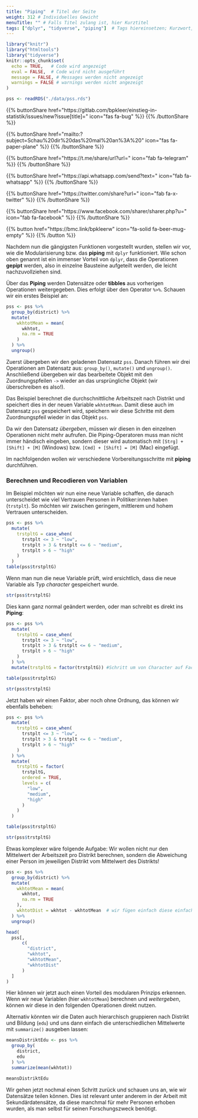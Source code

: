 ```yaml
---
title: "Piping"  # Titel der Seite
weight: 312 # Individuelles Gewicht 
menuTitle: "" # Falls Titel zulang ist, hier Kurztitel
tags: ["dplyr", "tidyverse", "piping"]  # Tags hiereinsetzen; Kurzwort, was auf der Seite passsiert
---
```

```r
library("knitr")
library("htmltools")
library("tidyverse")
knitr::opts_chunk$set(
  echo = TRUE,   # Code wird angezeigt
  eval = FALSE,  # Code wird nicht ausgeführt
  message = FALSE, # Messages werden nicht angezeigt
  warnings = FALSE # warnings werden nicht angezeigt
)

pss <- readRDS("./data/pss.rds")
```

{{% buttonShare href=\"https\:\/\/gitlab.com\/bpkleer\/einstieg-in-statistik\/issues\/new?issue[title]=\" icon=\"fas fa-bug\" %}} {{% /buttonShare %}} 

{{% buttonShare href=\"mailto\:?subject=Schau\%20dir\%20das\%20mal\%20an\%3A\%20\" icon=\"fas fa-paper-plane\" %}} {{% /buttonShare %}}

{{% buttonShare href=\"https\:\/\/t.me\/share\/url?url=\" icon=\"fab fa-telegram\" %}} {{% /buttonShare %}}

{{% buttonShare href=\"https\:\/\/api.whatsapp.com\/send?text=\" icon=\"fab fa-whatsapp\" %}} {{% /buttonShare %}}

{{% buttonShare href=\"https\:\/\/twitter.com\/share?url=\" icon=\"fab fa-x-twitter\" %}} {{% /buttonShare %}}

{{% buttonShare href=\"https\:\/\/www.facebook.com\/sharer\/sharer.php?u=\" icon=\"fab fa-facebook\" %}} {{% /buttonShare %}}

{{% button href=\"https\:\/\/bmc.link\/bpkleerw\" icon=\"fa-solid fa-beer-mug-empty\" %}} {{% /button %}}

Nachdem nun die gängigsten Funktionen vorgestellt wurden, stellen wir vor, wie die Modularisierung bzw. das **piping** mit `dplyr` funktioniert. Wie schon oben genannt ist ein immenser Vorteil von `dplyr`, dass die Operationen **gepipt** werden, also in einzelne Bausteine aufgeteilt werden, die leicht nachzuvollziehen sind. 

Über das **Piping** werden Datensätze oder **tibbles** aus vorherigen Operationen weitergegeben. Dies erfolgt über den Operator `%>%`. Schauen wir ein erstes Beispiel an:
``` r
pss <- pss %>%
  group_by(district) %>%
  mutate(
    wkhtotMean = mean(
      wkhtot, 
      na.rm = TRUE
    )
  ) %>%
  ungroup() 
```
Zuerst übergeben wir den geladenen Datensatz `pss`. Danach führen wir drei Operationen am Datensatz aus: `group_by()`, `mutate()` und `ungroup()`. Anschließend übergeben wir das bearbeitete Objekt mit den Zuordnungspfeilen `->` wieder an das ursprüngliche Objekt (wir überschreiben es also!). 

Das Beispiel berechnet die durchschnittliche Arbeitszeit nach Distrikt und speichert dies in der neuen Variable `wkhtotMean`. Damit diese auch im Datensatz `pss` gespeichert wird, speichern wir diese Schritte mit dem Zuordnungspfeil wieder in das Objekt `pss`. 

Da wir den Datensatz *übergeben*, müssen wir diesen in den einzelnen Operationen nicht mehr aufrufen. Die Piping-Operatoren muss man nicht immer händisch eingeben, sondern dieser wird automatisch mit `[Strg] + [Shift] + [M]` (Windows) bzw. `[Cmd] + [Shift] = [M]` (Mac) eingefügt.

Im nachfolgenden wollen wir verschiedene Vorbereitungsschritte mit **piping** durchführen.

### Berechnen und Recodieren von Variablen
Im Beispiel möchten wir nun eine neue Variable schaffen, die danach unterscheidet wie viel Vertrauen Personen in Politiker:innen haben (`trstplt`). So möchten wir zwischen geringem, mittlerem und hohem Vertrauen unterscheiden.

```r
pss <- pss %>%
  mutate(
    trstpltG = case_when(
      trstplt <= 3 ~ "low", 
      trstplt > 3 & trstplt <= 6 ~ "medium", 
      trstplt > 6 ~ "high"
    )
  )
table(pss$trstpltG)
```

Wenn man nun die neue Variable prüft, wird ersichtlich, dass die neue Variable als Typ *character* gespeichert wurde.
```r
str(pss$trstpltG)
```

Dies kann ganz normal geändert werden, oder man schreibt es direkt ins **Piping**:
```r
pss <- pss %>%
  mutate(
    trstpltG = case_when(
      trstplt <= 3 ~ "low", 
      trstplt > 3 & trstplt <= 6 ~ "medium", 
      trstplt > 6 ~ "high"
    )
  ) %>% 
  mutate(trstpltG = factor(trstpltG)) #Schritt um von Character auf Factor zu kommen!

table(pss$trstpltG)

str(pss$trstpltG)
```

Jetzt haben wir einen Faktor, aber noch ohne Ordnung, das können wir ebenfalls beheben:
```r
pss <- pss %>%
  mutate(
    trstpltG = case_when(
      trstplt <= 3 ~ "low", 
      trstplt > 3 & trstplt <= 6 ~ "medium", 
      trstplt > 6 ~ "high"
    )
  ) %>% 
  mutate(
    trstpltG = factor(
      trstpltG,
      ordered = TRUE, 
      levels = c(
        "low", 
        "medium", 
        "high"
      )
    ) 
  )

table(pss$trstpltG)

str(pss$trstpltG)
```

Etwas komplexer wäre folgende Aufgabe: Wir wollen nicht nur den Mittelwert der Arbeitszeit pro Distrikt berechnen, sondern die Abweichung einer Person im jeweiligen Distrikt vom Mittelwert des Distrikts!

```r
pss <- pss %>%
  group_by(district) %>%
  mutate(
    wkhtotMean = mean(
      wkhtot, 
      na.rm = TRUE
    ),
    wkhtotDist = wkhtot - wkhtotMean  # wir fügen einfach diese einfache Berechnung des Abstands hinzu
  ) %>%
  ungroup()

head(
  pss[, 
      c(
        "district", 
        "wkhtot",
        "wkhtotMean",
        "wkhtotDist"
      )
  ]
)
```

Hier können wir jetzt auch einen Vorteil des modularen Prinzips erkennen. Wenn wir neue Variablen (hier `wkhtotMean`) berechnen und *weitergeben*, können wir diese in den folgenden Operationen direkt nutzen.

Alternativ könnten wir die Daten auch hierarchisch gruppieren nach Distrikt und Bildung (`edu`) und uns dann einfach die unterschiedlichen Mittelwerte mit `summarize()` ausgeben lassen:

```r
meansDistriktEdu <- pss %>%
  group_by(
    district,
    edu
  ) %>%
  summarize(mean(wkhtot)) 

meansDistriktEdu
```

Wir gehen jetzt nochmal einen Schritt zurück und schauen uns an, wie wir Datensätze teilen können. Dies ist relevant unter anderem in der Arbeit mit Sekundärdatensätze, da diese manchmal für mehr Personen erhoben wurden, als man selbst für seinen Forschungszweck benötigt. 
